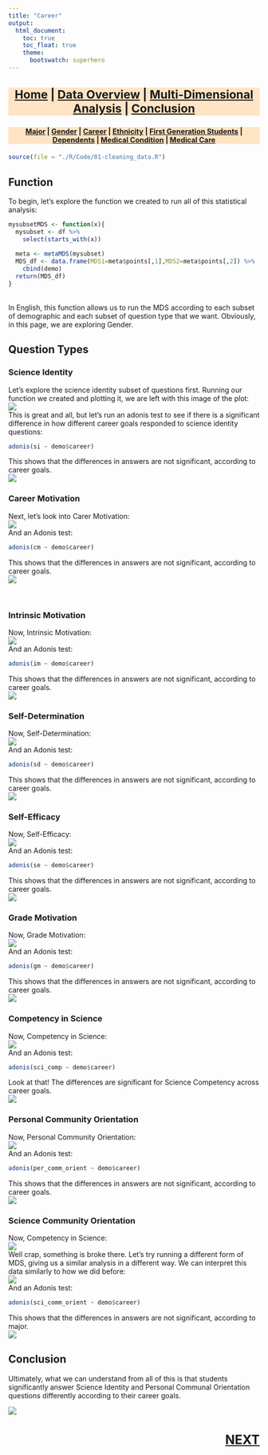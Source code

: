 ```yaml
---
title: "Career"
output:
  html_document:
    toc: true
    toc_float: true
    theme:
      bootswatch: superhero
---
```


<h3 style="background-color:bisque;text-align:center;font-size:165%;">[Home](https://pbischoff3.github.io/) | [Data Overview](https://pbischoff3.github.io/data_overview/) | [Multi-Dimensional Analysis](https://pbischoff3.github.io/mutli_dimensional_analysis/) | [Conclusion](https://pbischoff3.github.io/Conclusion/)</h3>

<h4 style="background-color:bisque;text-align:center;font-size:102%;">[Major](https://pbischoff3.github.io/mutli_dimensional_analysis/Major/) | [Gender](https://pbischoff3.github.io/mutli_dimensional_analysis/Gender/) | [Career](https://pbischoff3.github.io/mutli_dimensional_analysis/career/) | [Ethnicity](https://pbischoff3.github.io/mutli_dimensional_analysis/Ethnicity/) | [First Generation Students](https://pbischoff3.github.io/mutli_dimensional_analysis/fgs/) | [Dependents](https://pbischoff3.github.io/mutli_dimensional_analysis/dependents/)      | [Medical Condition](https://pbischoff3.github.io/mutli_dimensional_analysis/medical_condition/) | [Medical Care](https://pbischoff3.github.io/mutli_dimensional_analysis/medical_care/)</h4>
  
```r
source(file = "./R/Code/01-cleaning_data.R")
```


## Function
To begin, let's explore the function we created to run all of this statistical analysis:
```r
mysubsetMDS <- function(x){
  mysubset <- df %>% 
    select(starts_with(x))
  
  meta <- metaMDS(mysubset)
  MDS_df <- data.frame(MDS1=meta$points[,1],MDS2=meta$points[,2]) %>%
    cbind(demo)
  return(MDS_df)
}
```
<br>
In English, this function allows us to run the MDS according to each subset of demographic and each subset of question type that we want. Obviously, in this page, we are exploring Gender.

## Question Types
### Science Identity
Let's explore the science identity subset of questions first. Running our function we created and plotting it, we are left with this image of the plot:<br>
![](../../R/Images/career/si.png)
<br> This is great and all, but let's run an adonis test to see if there is a significant difference in how different career goals responded to science identity questions:
```r
adonis(si ~ demo$career)
```
This shows that the differences in answers are not significant, according to career goals. <br>
![](../../R/Images/what_is_MDS/no.gif)
<br>

### Career Motivation
Next, let's look into Carer Motivation: <br>
![](../../R/Images/career/cm.png)
<br>
And an Adonis test:
```r
adonis(cm ~ demo$career)
```
This shows that the differences in answers are not significant, according to career goals. <br>
![](../../R/Images/what_is_MDS/no.gif)

<br>

### Intrinsic Motivation
Now, Intrinsic Motivation: <br>
![](../../R/Images/career/im.png)
<br>
And an Adonis test:
```r
adonis(im ~ demo$career)
```
This shows that the differences in answers are not significant, according to career goals. <br>
![](../../R/Images/what_is_MDS/no.gif)

### Self-Determination
Now, Self-Determination: <br>
![](../../R/Images/career/sd.png)
<br>
And an Adonis test:
```r
adonis(sd ~ demo$career)
```
This shows that the differences in answers are not significant, according to career goals. <br>
![](../../R/Images/what_is_MDS/no.gif)

### Self-Efficacy
Now, Self-Efficacy: <br>
![](../../R/Images/career/se.png)
<br>
And an Adonis test:
```r
adonis(se ~ demo$career)
```
This shows that the differences in answers are not significant, according to career goals. <br>
![](../../R/Images/what_is_MDS/no.gif)

### Grade Motivation
Now, Grade Motivation: <br>
![](../../R/Images/career/gm.png)
<br>
And an Adonis test:
```r
adonis(gm ~ demo$career)
```
This shows that the differences in answers are not significant, according to career goals. <br>
![](../../R/Images/what_is_MDS/no.gif)

### Competency in Science
Now, Competency in Science: <br>
![](../../R/Images/career/sci_comp.png)
<br>
And an Adonis test:
```r
adonis(sci_comp ~ demo$career)
```
Look at that! The differences are significant for Science Competency across career goals. <br>
![](../../R/Images/what_is_MDS/yes.gif)

### Personal Community Orientation
Now, Personal Community Orientation: <br>
![](../../R/Images/career/per_comm_orient.png)
<br>
And an Adonis test:
```r
adonis(per_comm_orient ~ demo$career)
```
This shows that the differences in answers are not significant, according to career goals. <br>
![](../../R/Images/what_is_MDS/no.gif)

### Science Community Orientation
Now, Competency in Science: <br>
![](../../R/Images/career/sci_comm_orient1.png)
<br> Well crap, something is broke there. Let's try running a different form of MDS, giving us a similar analysis in a different way. We can interpret this data similarly to how we did before:
<br> 
![](../../R/Images/career/sci_comm_orient2.png)
<br>
And an Adonis test:
```r
adonis(sci_comm_orient ~ demo$career)
```
This shows that the differences in answers are not significant, according to major. <br>
![](../../R/Images/what_is_MDS/no.gif)

## Conclusion
Ultimately, what we can understand from all of this is that students significantly answer Science Identity and Personal Communal Orientation questions differently according to their career goals.

![](../../R/Images/career/conclusion.gif)

<h3 style="text-align:right;font-size:180%;">[**NEXT**](https://pbischoff3.github.io/mutli_dimensional_analysis/ethnicity/)